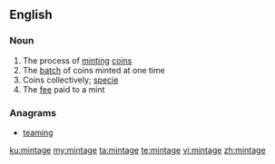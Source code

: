 ==English==

===Noun===
{{en-noun|~}}

# The process of [[mint]]ing [[coin]]s
# The [[batch]] of coins minted at one time
# Coins collectively; [[specie]]
# The [[fee]] paid to a mint

===Anagrams===
* [[teaming#English|teaming]]

[[ku:mintage]]
[[my:mintage]]
[[ta:mintage]]
[[te:mintage]]
[[vi:mintage]]
[[zh:mintage]]